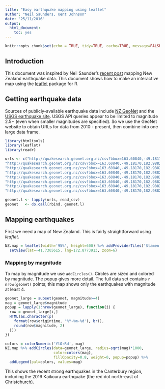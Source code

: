 ```yaml
---
title: "Easy earthquake mapping using leaflet"
author: "Neil Saunders, Kent Johnson"
date: "25/11/2016"
output: 
  html_document: 
    toc: yes
---
```


```r
knitr::opts_chunk$set(echo = TRUE, tidy=TRUE, cache=TRUE, message=FALSE, warning = FALSE)
```

## Introduction
This document was inspired by Neil Saunder's [recent post](https://nsaunders.wordpress.com/2016/11/24/putting-data-on-maps-using-r-easier-than-ever/) mapping New Zealand earthquake data. This document shows how to make an interactive map using the [leaflet](https://rstudio.github.io/leaflet/) package for R.

## Getting earthquake data
Sources of publicly-available earthquake data include [NZ GeoNet](http://quakesearch.geonet.org.nz/) and the [USGS earthquake site](http://earthquake.usgs.gov/earthquakes/search/). USGS API queries appear to be limited to magnitude 2.5+ (even when smaller magnitudes are specified). So we use the GeoNet website to obtain URLs for data from 2010 - present, then combine into one large data frame.

```r
library(htmltools)
library(leaflet)
library(readr)

urls <- c("http://quakesearch.geonet.org.nz/csv?bbox=163.60840,-49.18170,182.98828,-32.28713&startdate=2016-02-01&enddate=2016-11-21",
"http://quakesearch.geonet.org.nz/csv?bbox=163.60840,-49.18170,182.98828,-32.28713&startdate=2015-01-01&enddate=2016-02-01",
"http://quakesearch.geonet.org.nz/csv?bbox=163.60840,-49.18170,182.98828,-32.28713&startdate=2014-01-01&enddate=2015-01-01",
"http://quakesearch.geonet.org.nz/csv?bbox=163.60840,-49.18170,182.98828,-32.28713&startdate=2013-02-01&enddate=2014-01-01",
"http://quakesearch.geonet.org.nz/csv?bbox=163.60840,-49.18170,182.98828,-32.28713&startdate=2012-01-01&enddate=2013-02-01",
"http://quakesearch.geonet.org.nz/csv?bbox=163.60840,-49.18170,182.98828,-32.28713&startdate=2011-02-01&enddate=2012-01-01",
"http://quakesearch.geonet.org.nz/csv?bbox=163.60840,-49.18170,182.98828,-32.28713&startdate=2010-04-01&enddate=2011-02-01",
"http://quakesearch.geonet.org.nz/csv?bbox=163.60840,-49.18170,182.98828,-32.28713&startdate=2010-01-01&enddate=2010-04-01")

geonet.l <- lapply(urls, read_csv)
geonet   <- do.call(rbind, geonet.l)
```

## Mapping earthquakes
First we need a map of New Zealand. This is fairly straightforward using _leaflet_.

```r
NZ.map = leaflet(width='95%', height=600) %>% addProviderTiles('Stamen.Terrain') %>% 
  setView(lat=-41.7305615, lng=172.8773913, zoom=6)
```

### Mapping by magnitude
To map by magnitude we use `addCircles()`. Circles are sized and colored by magnitude. The popup gives more detail. The full data set contains `r nrow(geonet)` points; this map shows only the earthquakes with magnitude at least 4.

```r
geonet_large = subset(geonet, magnitude>=4)
mag = geonet_large$magnitude
popup = lapply(1:nrow(geonet_large), function(i) {
  row = geonet_large[i,]
  HTML(as.character(p(
    format(row$origintime, '%Y-%m-%d'), br(),
    round(row$magnitude, 2)
  )))
})

colors = colorNumeric('YlOrRd', mag)
NZ.map %>% addCircles(data=geonet_large, radius=sqrt(mag)*1000,
                      color=colors(mag), 
                      fillOpacity=0.8, weight=0, popup=popup) %>% 
  addLegend(pal=colors, values=mag)
```

This shows the recent strong earthquakes in the Canterbury region, including the 2016 Kaikoura earthquake (the red dot north-east of Christchurch).
